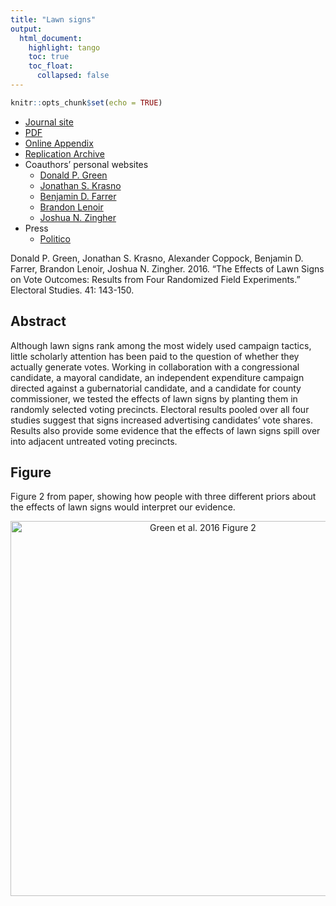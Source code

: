 ```yaml
---
title: "Lawn signs"
output: 
  html_document:
    highlight: tango
    toc: true
    toc_float:
      collapsed: false
---
```


```r
knitr::opts_chunk$set(echo = TRUE)
```

- [Journal site](http://www.sciencedirect.com/science/article/pii/S0261379415002310)
- [PDF](../papers/GKCFLZ_lawnsigns.pdf)
- [Online Appendix](../papers/GKCFLZ_lawnsigns_appendix.pdf)
- [Replication Archive](https://dataverse.harvard.edu/dataset.xhtml?persistentId=doi:10.7910/DVN/K2TLDB)
- Coauthors' personal websites
    - [Donald P. Green](https://sites.google.com/site/donaldpgreen/)
    - [Jonathan S. Krasno](https://www.binghamton.edu/political-science/people/faculty/jonathan-krasno.html)
    - [Benjamin D. Farrer](https://sites.google.com/a/binghamton.edu/benfarrer/home)
    - [Brandon Lenoir](http://www.polisci.pitt.edu/person/brandon-lenoir)
    - [Joshua N. Zingher](https://fs.wp.odu.edu/jzingher/)
- Press
    - [Politico](http://www.politico.com/story/2015/12/campaign-lawn-signs-little-effect-217166)
    

Donald P. Green, Jonathan S. Krasno, Alexander Coppock, Benjamin D. Farrer, Brandon Lenoir, Joshua N. Zingher. 2016. "The Effects of Lawn Signs on Vote Outcomes: Results from Four Randomized Field Experiments." Electoral Studies. 41: 143-150. 

## Abstract
Although lawn signs rank among the most widely used campaign tactics, little scholarly attention has been paid to the question of whether they actually generate votes. Working in collaboration with a congressional candidate, a mayoral candidate, an independent expenditure campaign directed against a gubernatorial candidate, and a candidate for county commissioner, we tested the effects of lawn signs by planting them in randomly selected voting precincts. Electoral results pooled over all four studies suggest that signs increased advertising candidates' vote shares. Results also provide some evidence that the effects of lawn signs spill over into adjacent untreated voting precincts.

## Figure

Figure 2 from paper, showing how people with three different priors about the effects of lawn signs would interpret our evidence.

<center><img src="images/GKCFLZ_lawnsigns_fig.png" alt="Green et al. 2016 Figure 2" width="600"></center>
